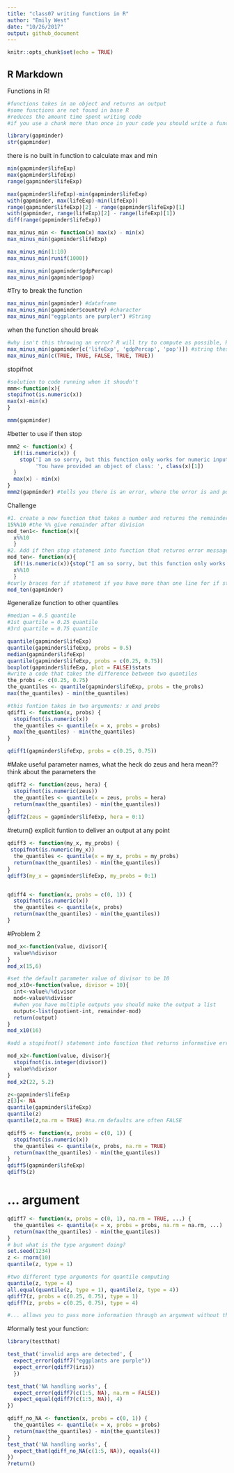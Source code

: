 ```yaml
---
title: "class07 writing functions in R"
author: "Emily West"
date: "10/26/2017"
output: github_document
---
```


```r
knitr::opts_chunk$set(echo = TRUE)
```

## R Markdown

Functions in R!
```r
#functions takes in an object and returns an output
#some functions are not found in base R
#reduces the amount time spent writing code
#if you use a chunk more than once in your code you should write a function
```

```r
library(gapminder)
str(gapminder)
```

there is no built in function to calculate max and min
```r
min(gapminder$lifeExp)
max(gapminder$lifeExp)
range(gapminder$lifeExp)
```

```r
max(gapminder$lifeExp)-min(gapminder$lifeExp)
with(gapminder, max(lifeExp)-min(lifeExp))
range(gapminder$lifeExp)[2] - range(gapminder$lifeExp)[1]
with(gapminder, range(lifeExp)[2] - range(lifeExp)[1])
diff(range(gapminder$lifeExp))
```

```r
max_minus_min <- function(x) max(x) - min(x)
max_minus_min(gapminder$lifeExp)

max_minus_min(1:10)
max_minus_min(runif(1000))
```

```r
max_minus_min(gapminder$gdpPercap)
max_minus_min(gapminder$pop)
```

#Try to break the function
```r
max_minus_min(gapminder) #dataframe
max_minus_min(gapminder$country) #character
max_minus_min("eggplants are purpler") #String
```
when the function should break
```r
#why isn't this throwing an error? R will try to compute as possible, R will take Trues and Falses as 1s and 0s
max_minus_min(gapminder[c('lifeExp', 'gdpPercap', 'pop')]) #string these vectors together and comput max and min on these
max_minus_min(c(TRUE, TRUE, FALSE, TRUE, TRUE))
```

stopifnot
```r
#solution to code running when it shoudn't
mmm<-function(x){
stopifnot(is.numeric(x))
max(x)-min(x)
}

mmm(gapminder)
```

#better to use if then stop
```r
mmm2 <- function(x) {
  if(!is.numeric(x)) {
    stop('I am so sorry, but this function only works for numeric input!\n',
         'You have provided an object of class: ', class(x)[1])
  }
  max(x) - min(x)
}
mmm2(gapminder) #tells you there is an error, where the error is and possibly how to fix it
```

Challenge
```r
#1. create a new function that takes a number and returns the remainder after dividing by 10:
15%%10 #the %% give remainder after division
mod_ten1<- function(x){
  x%%10
  }
#2. Add if then stop statement into function that returns error message if the wrong input is added
mod_ten<- function(x){
  if(!is.numeric(x)){stop("I am so sorry, but this function only works for numeric input!/n'. 'You have provided an object of class'. class(x)[1]")}
  x%%10
  }
#curly braces for if statement if you have more than one line for if statement
mod_ten(gapminder)
```

#generalize function to other quantiles
```r
#median = 0.5 quantile
#1st quartile = 0.25 quantile
#3rd quartile = 0.75 quantile

quantile(gapminder$lifeExp)
quantile(gapminder$lifeExp, probs = 0.5)
median(gapminder$lifeExp)
quantile(gapminder$lifeExp, probs = c(0.25, 0.75))
boxplot(gapminder$lifeExp, plot = FALSE)$stats
#write a code that takes the difference between two quantiles
the_probs <- c(0.25, 0.75)
the_quantiles <- quantile(gapminder$lifeExp, probs = the_probs)
max(the_quantiles) - min(the_quantiles)

#this funtion takes in two arguments: x and probs
qdiff1 <- function(x, probs) {
  stopifnot(is.numeric(x))
  the_quantiles <- quantile(x = x, probs = probs)
  max(the_quantiles) - min(the_quantiles)
}

qdiff1(gapminder$lifeExp, probs = c(0.25, 0.75))
```

#Make useful parameter names, what the heck do zeus and hera mean?? think about the parameters the 
```r
qdiff2 <- function(zeus, hera) {
  stopifnot(is.numeric(zeus))
  the_quantiles <- quantile(x = zeus, probs = hera)
  return(max(the_quantiles) - min(the_quantiles))
}
qdiff2(zeus = gapminder$lifeExp, hera = 0:1)
```

#return() explicit funtion to deliver an output at any point 
```r
qdiff3 <- function(my_x, my_probs) {
 stopifnot(is.numeric(my_x))
  the_quantiles <- quantile(x = my_x, probs = my_probs)
  return(max(the_quantiles) - min(the_quantiles))
}
qdiff3(my_x = gapminder$lifeExp, my_probs = 0:1)


qdiff4 <- function(x, probs = c(0, 1)) {
  stopifnot(is.numeric(x))
  the_quantiles <- quantile(x, probs)
  return(max(the_quantiles) - min(the_quantiles))
}
```

#Problem 2
```r
mod_x<-function(value, divisor){
  value%%divisor
}
mod_x(15,6)

#set the default parameter value of divisor to be 10
mod_x10<-function(value, divisor = 10){
  int<-value%/%divisor
  mod<-value%%divisor
  #when you have multiple outputs you should make the output a list
  output<-list(quotient-int, remainder-mod)
  return(output)
}
mod_x10(16)

#add a stopifnot() statement into function that returns informative error message if the divisor is not an integer

mod_x2<-function(value, divisor){
  stopifnot(is.integer(divisor))
  value%%divisor
}
mod_x2(22, 5.2)

```

```r
z<-gapminder$lifeExp
z[3]<- NA
quantile(gapminder$lifeExp)
quantile(z)
quantile(z,na.rm = TRUE) #na.rm defaults are often FALSE
```

```r
qdiff5 <- function(x, probs = c(0, 1)) {
  stopifnot(is.numeric(x))
  the_quantiles <- quantile(x, probs, na.rm = TRUE)
  return(max(the_quantiles) - min(the_quantiles))
}
qdiff5(gapminder$lifeExp)
qdiff5(z)
```

# ... argument
```r
qdiff7 <- function(x, probs = c(0, 1), na.rm = TRUE, ...) {
  the_quantiles <- quantile(x = x, probs = probs, na.rm = na.rm, ...)
  return(max(the_quantiles) - min(the_quantiles))
}
# but what is the type argument doing?
set.seed(1234)
z <- rnorm(10)
quantile(z, type = 1)

#two different type arguments for quantile computing
quantile(z, type = 4)
all.equal(quantile(z, type = 1), quantile(z, type = 4))
qdiff7(z, probs = c(0.25, 0.75), type = 1)
qdiff7(z, probs = c(0.25, 0.75), type = 4)

#... allows you to pass more information through an argument without throwing an error
```

#formally test your function:
```r
library(testthat)

test_that('invalid args are detected', {
  expect_error(qdiff7("eggplants are purple"))
  expect_error(qdiff7(iris))
  })

test_that('NA handling works', {
  expect_error(qdiff7(c(1:5, NA), na.rm = FALSE))
  expect_equal(qdiff7(c(1:5, NA)), 4)
})

qdiff_no_NA <- function(x, probs = c(0, 1)) {
  the_quantiles <- quantile(x = x, probs = probs)
  return(max(the_quantiles) - min(the_quantiles))
}
test_that('NA handling works', {
  expect_that(qdiff_no_NA(c(1:5, NA)), equals(4))
})
?return()
```

